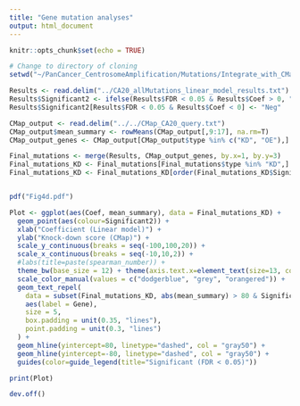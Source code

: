 ```yaml
---
title: "Gene mutation analyses"
output: html_document
---
```


```r
knitr::opts_chunk$set(echo = TRUE)
```

```r

# Change to directory of cloning
setwd("~/PanCancer_CentrosomeAmplification/Mutations/Integrate_with_CMap_data/")

```

```r

Results <- read.delim("../CA20_allMutations_linear_model_results.txt")
Results$Significant2 <- ifelse(Results$FDR < 0.05 & Results$Coef > 0, "Pos", "Not Sig")
Results$Significant2[Results$FDR < 0.05 & Results$Coef < 0] <- "Neg"

CMap_output <- read.delim("../../CMap_CA20_query.txt")
CMap_output$mean_summary <- rowMeans(CMap_output[,9:17], na.rm=T)
CMap_output_genes <- CMap_output[CMap_output$type %in% c("KD", "OE"),]

Final_mutations <- merge(Results, CMap_output_genes, by.x=1, by.y=3)
Final_mutations_KD <- Final_mutations[Final_mutations$type %in% "KD",]
Final_mutations_KD <- Final_mutations_KD[order(Final_mutations_KD$Significant2),]


pdf("Fig4d.pdf")

Plot <- ggplot(aes(Coef, mean_summary), data = Final_mutations_KD) +
  geom_point(aes(colour=Significant2)) + 
  xlab("Coefficient (Linear model)") + 
  ylab("Knock-down score (CMap)") + 
  scale_y_continuous(breaks = seq(-100,100,20)) +
  scale_x_continuous(breaks = seq(-10,10,2)) +
  #labs(title=paste(spearman_number)) + 
  theme_bw(base_size = 12) + theme(axis.text.x=element_text(size=13, colour="black"), axis.text.y=element_text(size=13, colour="black"), axis.title=element_text(size=16, colour="black"), legend.key = element_rect(fill="White"), legend.text = element_text(size=13), legend.title = element_text(size=14), legend.position = "bottom") +
  scale_color_manual(values = c("dodgerblue", "grey", "orangered")) +
  geom_text_repel(
    data = subset(Final_mutations_KD, abs(mean_summary) > 80 & Significant2 %in% c("Neg", "Pos")),
    aes(label = Gene),
    size = 5,
    box.padding = unit(0.35, "lines"),
    point.padding = unit(0.3, "lines")
  ) +
  geom_hline(yintercept=80, linetype="dashed", col = "gray50") +
  geom_hline(yintercept=-80, linetype="dashed", col = "gray50") +
  guides(color=guide_legend(title="Significant (FDR < 0.05)"))

print(Plot)

dev.off()

```

